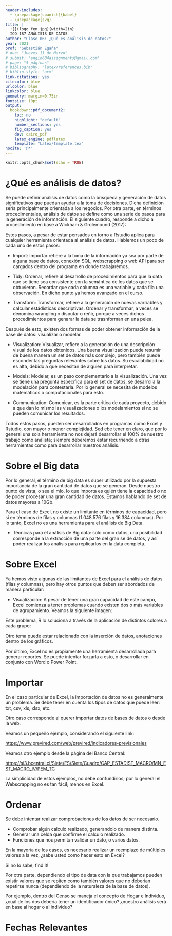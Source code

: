 ```yaml
---
header-includes:
  - \usepackage[spanish]{babel}
  - \usepackage{svg}
title: |
  ![](logo_fen.jpg){width=2in}  
  ICO 187 ANÁLISIS DE DATOS
author: "Clase 06: ¿Qué es análisis de datos?"
year: 2021
prof: "Sebastián Egaña"
# due: "Jueves 11 de Marzo"
# submit: "engin604assignments@gmail.com"
# page: "5 páginas"
# bibliography: "latex/references.bib"
# biblio-style: "acm"
link-citations: yes
citecolor: blue
urlcolor: blue
linkcolor: blue
geometry: margin=0.75in
fontsize: 10pt
output: 
  bookdown::pdf_document2:
    toc: no
    highlight: "default"
    number_sections: yes
    fig_caption: yes
    dev: cairo_pdf
    latex_engine: pdflatex
    template: "Latex/template.tex"
nocite: '@*'
---
```


```r
knitr::opts_chunk$set(echo = TRUE)
```

# ¿Qué es análisis de datos?

Se puede definir análisis de datos como la búsqueda y generación de datos significativos que puedan ayudar a la toma de decisiones. Dicha definición sería principalmente orientada a los negocios. Por otra parte, en términos procedimentales, análisis de datos se define como una serie de pasos para la generación de información. El siguiente cuadro, responde a dicho a procedimiento en base a Wickham \& Grolemound (2017):

\begin{center}
\includegraphics[height=150px]{data_process.png} \\
Fuente: Wickham \& Grolemound (2017)
\end{center}

Estos pasos, a pesar de estar pensados en torno a Rstudio aplica para cualquier herramienta orientada al análisis de datos. Hablemos un poco de cada uno de estos pasos:

+ Import: Importar refiere a la toma de la información ya sea por parte de alguna base de datos, conexión SQL, webscrapping o web API para ser cargados dentro del programa en donde trabajarémos.

+ Tidy: Ordenar, refiere al desarrollo de procedimientos para que la data que se tiene sea consistente con la semántica de los datos que se obtuvieron. Recordar que cada columna es una variable y cada fila una observación. En dicho punto ya hemos avanzado en el curso.

+ Transform: Transformar, refiere a la generación de nuevas varriables y calcular estádisticas descriptivas. Ordenar y transformar, a veces se denomina wrangling o disputar o reñir, porque a veces dichos procedimientos para genarar la data se trasnforman en una pelea. 

Después de esto, existen dos formas de poder obtener información de la base de datos: visualizar o modelar.

+ Visualization: Visualizar, refiere a la generación de una descripción visual de los datos obtenidos. Una buena visualización puede resumir de buena manera un set de datos más complejo, pero también puede esconder las preguntas relevantes sobre los datos. Su escalabilidad no es alta, debido a que necesitan de alguien para interpretar.

+ Models: Modelar, es un paso complementario a la visualización. Una vez se tiene una pregunta específica para el set de datos, se desarrolla la modelación para contestarla. Por lo general se necesita de modelos matemáticos o computacionales para esto.

+ Communication: Comunicar, es la parte critica de cada proyecto, debido a que dan lo mismo las visualizaciones o los modelamientos si no se pueden comunicar los resultados.

Todos estos pasos, pueden ser desarrollados en programas como Excel y Rstudio, con mayor o menor complejidad. Sed ebe tener en claro, que por lo general una sola herramienta no nos dejará desarrollar el 100% de nuestro trabajo como análista; siempre deberemos estar recurriendo a otras herramientas como para desarrollar nuestros análisis.

# Sobre el Big data

Por lo general, el término de big data es super utilizado por la supuesta importancia de la gran cantidad de datos que se generan. Desde nuestro punto de vista, o sea el mío, lo que importa es quién tiene la capacidad o no de poder procesar una gran cantidad de datos. Estamos hablando de set de datos mayores a 10Gb.

Para el caso de Excel, no existe un limitante en términos de capacidad, pero si en términos de filas y columnas (1.048.576 filas y 16.384 columnas). Por lo tanto, Excel no es una herramienta para el análisis de Big Data.

+ Técnicas para el análisis de Big data: solo como datos, una posibilidad corresponde a la extracción de una parte del gran se de datos, y así poder realizar los análisis para replicarlos en la data completa.


# Sobre Excel

Ya hemos visto algunas de las limitantes de Excel para el análisis de datos (filas y columnas), pero hay otros puntos que deben ser abordados de manera particular:

+ Visualización: A pesar de tener una gran capacidad de este campo, Excel comienza a tener problemas cuando existen dos o más variables de agrupamiento. Veamos la siguiente imagen:

\begin{center}
\includegraphics[height=150px]{graph_01.png} \\
\end{center}

Este problema, R lo soluciona a través de la aplicación de distintos colores a cada grupo:


\begin{center}
\includegraphics[height=200px]{graph_02.png} \\
\end{center}

Otro tema puede estar relacionado con la inserción de datos, anotaciones dentro de los gráficos.


\begin{center}
\includegraphics[height=200px]{graph_03.png} \\
\end{center}

Por último, Excel no es propiamente una herramienta desarrollada para generar reportes. Se puede intentar forzarla a esto, o desarrollar en conjunto con Word o Power Point. 

# Importar

En el caso particular de Excel, la importación de datos no es generalmente un problema. Se debe tener en cuenta los tipos de datos que puede leer: txt, csv, xls, xlsx, etc. 

Otro caso corresponde al querer importar datos de bases de datos o desde la web. 

Veamos un pequeño ejemplo, considerando el siguiente link:

[https://www.previred.com/web/previred/indicadores-previsionales](Acá)

Veamos otro ejemplo desde la página del Banco Central:

[https://si3.bcentral.cl/Siete/ES/Siete/Cuadro/CAP_ESTADIST_MACRO/MN_EST_MACRO_IV/PEM_TC](Acá)

La simplicidad de estos ejemplos, no debe confundirlos; por lo general el Webscrapping no es tan fácil; menos en Excel. 

# Ordenar

Se debe intentar realizar comprobaciones de los datos de ser necesario. 

+ Comprobar algún calculo realizado, generandolo de manera distinta.
+ Generar una celda que confirme el calculo realizado.
+ Funciones que nos permitan validar un dato, o varios datos. 


En la mayoría de los casos, es necesario realizar un reemplazo de múltiples valores a la vez, ¿sabe usted como hacer esto en Excel?

Si no lo sabe, find it!

Por otra parte, dependiendo el tipo de data con la que trabajamos pueden existir valores que se repiten como también valores que no deberían repetirse nunca (dependiendo de la naturaleza de la base de datos).

Por ejemplo, dentro del Censo se maneja el concepto de Hogar e Individuo, ¿cuál de los dos debería tener un identificador único? ¿nuestro análisis será en base al hogar o al individuo?

# Fechas Relevantes

\begin{center}
\begin{tabular}{|c|l|c|c|}
	\hline
	Unidad & Evaluación & Ponderación & Fecha \\
	\hline
	Unidad I & Evaluación diagnóstica & & 25/03/2021 \\
	\hline
	& Evaluación Individual Participación & (5\%) & 05/04/2021 \\
	\hline
	& Evaluación Grupal & (15\%) & 27/04/2021 - 04/05/2021 \\
	\hline
	& Evaluación Individual - Sumativa I & (30\%) & 11/05/2021 \\
	\hline
	Unidad II & Evaluación Formativa & & 13/05/2021 \\
	\hline
	& Evaluación Individual Participación & (5\%) & 27/05/2021 \\
	\hline
	& Evaluación Grupal & (10\%) & 08/06/2021 - 15/06/2021 \\
	\hline
	& Evaluación Individual - Sumativa II & (15\%) & 17/06/2021 \\
	\hline
	Unidad III & Evaluación Formativa & & 22/06/2021 \\
	\hline
	& Evaluación Individual Participación & (5\%) & 24/06/2021 \\
	\hline
	& Evaluación Individual Sesión I- Sumativa III & (15\%) & 08/07/2021 \\
	\hline
	& Evaluación Individual Sesión II- Sumativa III & (15\%) & 13/07/2021 \\
	\hline
\end{tabular}
\end{center}





